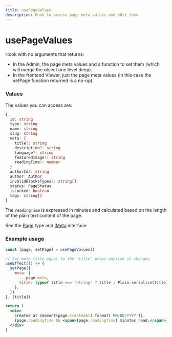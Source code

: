 ```yaml
---
title: usePageValues
description: Hook to access page meta values and edit them
---
```


# usePageValues

Hook with no arguments that returns:

- In the Admin, the page meta values and a function to set them (which will merge the object one level deep).
- In the frontend Viewer, just the page meta values (in this case the setPage function returned is a no-op).

### Values

The values you can access are:

```ts
{
  id: string
  type: string
  name: string
  slug: string
  meta: {
    title?: string
    description?: string
    language?: string
    featuredImage?: string
    readingTime?: number
  }
  authorId?: string
  author: Author
  invalidBlocksTypes?: string[]
  status: PageStatus
  isLocked: boolean
  tags: string[]
}
```

The `readingTime` is expressed in minutes and calculated based on the length of the plain text content of the page.

See the [Page](/api-reference/types/types#page) type and [IMeta](/api-reference/types/interfaces#imeta) interface

### Example usage

```jsx
const [page, setPage] = usePageValues()

// Set meta title equal to the "title" props anytime it changes
useEffect(() => {
  setPage({
    meta: {
      ...page.meta,
      title: typeof title === 'string' ? title : Plain.serialize(title),
    },
  })
}, [title])

return (
  <div>
    Created at {moment(page.createdAt).format('MM/DD/YYYY')}.
    {page.readingTime && <span>{page.readingTime} minutes read.</span>}
  </div>
)
```
